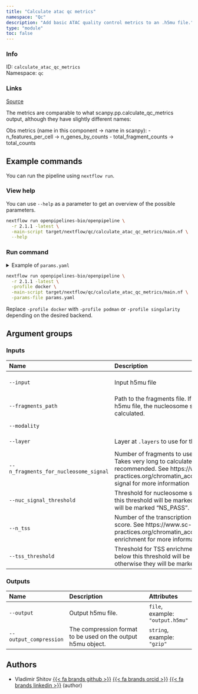 ```yaml
---
title: "Calculate atac qc metrics"
namespace: "Qc"
description: "Add basic ATAC quality control metrics to an .h5mu file."
type: "module"
toc: false
---
```


::: {.column-margin}

### Info

ID: `calculate_atac_qc_metrics`  
Namespace: `qc`

### Links
[Source](https://github.com/openpipelines-bio/openpipeline/blob/2.1.1/src/qc/calculate_atac_qc_metrics/config.vsh.yaml){.btn-action .btn-sm .btn-info .btn role="button"}

:::

The metrics are comparable to what scanpy.pp.calculate_qc_metrics output,
although they have slightly different names:

Obs metrics (name in this component -> name in scanpy):
  - n_features_per_cell -> n_genes_by_counts
  - total_fragment_counts -> total_counts
    


## Example commands

You can run the pipeline using `nextflow run`.

### View help

You can use `--help` as a parameter to get an overview of the possible parameters.

```bash
nextflow run openpipelines-bio/openpipeline \
  -r 2.1.1 -latest \
  -main-script target/nextflow/qc/calculate_atac_qc_metrics/main.nf \
  --help
```

### Run command

<details>
<summary>Example of `params.yaml`</summary>
```yaml
# Inputs
input: # please fill in - example: "input.h5mu"
# fragments_path: "fragments.tsv.gz"
modality: "atac"
# layer: "raw_counts"
n_fragments_for_nucleosome_signal: 100000
nuc_signal_threshold: 2.0
n_tss: 3000
tss_threshold: 1.5

# Outputs
# output: "$id.$key.output.h5mu"
# output_compression: "gzip"

# Nextflow input-output arguments
publish_dir: # please fill in - example: "output/"
# param_list: "my_params.yaml"

# Arguments
```
</details>

```bash
nextflow run openpipelines-bio/openpipeline \
  -r 2.1.1 -latest \
  -profile docker \
  -main-script target/nextflow/qc/calculate_atac_qc_metrics/main.nf \
  -params-file params.yaml
```

:::{.callout-note}
Replace `-profile docker` with `-profile podman` or `-profile singularity` depending on the desired backend.
:::

## Argument groups

### Inputs

|Name                                  |Description                                                                                                                                                                                                                                                                           |Attributes                                |
|:----------|:--------------------------------------------------|:--------------------|
|`--input`                             |Input h5mu file                                                                                                                                                                                                                                                                       |`file`, required, example: `"input.h5mu"` |
|`--fragments_path`                    |Path to the fragments file. If not provided and not present in the input h5mu file, the nucleosome signal and TSS enrichment score will not be calculated.                                                                                                                            |`file`, example: `"fragments.tsv.gz"`     |
|`--modality`                          |                                                                                                                                                                                                                                                                                      |`string`, default: `"atac"`               |
|`--layer`                             |Layer at `.layers` to use for the calculation. If not provided, `.X` is used.                                                                                                                                                                                                         |`string`, example: `"raw_counts"`         |
|`--n_fragments_for_nucleosome_signal` |Number of fragments to use per cell for nucleosome signal calculation. Takes very long to calculate, for a test run lower value (e.g. 10e3) is recommended. See https://www.sc-best-practices.org/chromatin_accessibility/quality_control.html#nucleosome-signal for more information |`integer`, default: `100000`              |
|`--nuc_signal_threshold`              |Threshold for nucleosome signal. Cells with nucleosome signal above this threshold will be marked as low quality ("NS_FAIL"), otherwise they will be marked "NS_PASS".                                                                                                                |`double`, default: `2`                    |
|`--n_tss`                             |Number of the transcription start sites to calculate TSS enrichment score. See https://www.sc-best-practices.org/chromatin_accessibility/quality_control.html#tss-enrichment for more information                                                                                     |`integer`, default: `3000`                |
|`--tss_threshold`                     |Threshold for TSS enrichment score. Cells with TSS enrichment score below this threshold will be marked as low quality ("TSS_FAIL") otherwise they will be marked as "TSS_PASS".                                                                                                      |`double`, default: `1.5`                  |


### Outputs

|Name                   |Description                                                  |Attributes                       |
|:----------|:--------------------------------------------------|:--------------------|
|`--output`             |Output h5mu file.                                            |`file`, example: `"output.h5mu"` |
|`--output_compression` |The compression format to be used on the output h5mu object. |`string`, example: `"gzip"`      |

## Authors


  * Vladimir Shitov [{{< fa brands github >}}](https://github.com/vladimirshitov) [{{< fa brands orcid >}}](https://orcid.org/0000-0002-1960-8812) [{{< fa brands linkedin >}}](https://linkedin.com/in/vladimir-shitov-9a659513b) (author)

